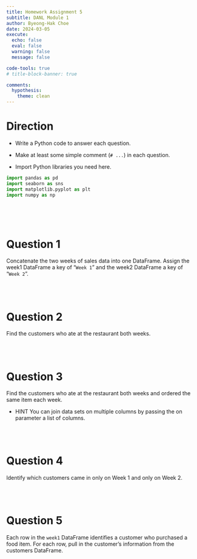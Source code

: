 ```yaml
---
title: Homework Assignment 5
subtitle: DANL Module 1
author: Byeong-Hak Choe
date: 2024-03-05
execute: 
  echo: false
  eval: false
  warning: false
  message: false

code-tools: true
# title-block-banner: true

comments:
  hypothesis: 
    theme: clean
---
```


# Direction

-   Write a Python code to answer each question.

-   Make at least some simple comment (`# ...`) in each question.

-   Import Python libraries you need here.

```python
import pandas as pd
import seaborn as sns
import matplotlib.pyplot as plt
import numpy as np
```

<br><br><br>

# Question 1
Concatenate the two weeks of sales data into one DataFrame. Assign the week1 DataFrame a key of "`Week 1`" and the week2 DataFrame a key of "`Week 2`".

<br><br>

# Question 2
Find the customers who ate at the restaurant both weeks.

<br><br>


# Question 3
Find the customers who ate at the restaurant both weeks and ordered the same
item each week.

  - HINT You can join data sets on multiple columns by passing the on parameter
a list of columns.

<br><br>


# Question 4
Identify which customers came in only on Week 1 and only on Week 2.

<br><br>


# Question 5
Each row in the `week1` DataFrame identifies a customer who purchased a food item. For each row, pull in the customer’s information from the customers DataFrame.

